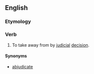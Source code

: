 ==English==

===Etymology===
{{prefix|ab|judge}}  

===Verb===
{{en-verb|abjudg|es}}

# {{transitive}} To take away from by [[judicial]] [[decision]].

====Synonyms====
* [[abjudicate]]